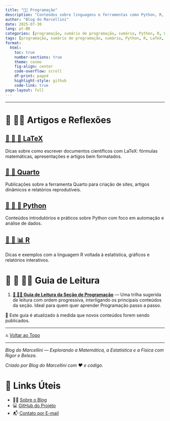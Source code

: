 ```yaml
---
title: "👨‍💻 Programação"
description: "Conteúdos sobre linguagens e ferramentas como Python, R, LaTeX e Quarto, voltados à documentação técnica, análise de dados e ciência computacional."
author: "Blog do Marcellini"
date: 2025-07-30
lang: pt-BR
categories: [programação, sumário de programação, sumário, Python, R, LaTeX, Quarto, YAML]
tags: [programação, sumário de programação, sumário, Python, R, LaTeX, Quarto, YAML]
format:
  html:
    toc: true
    number-sections: true
    theme: cosmo
    fig-align: center
    code-overflow: scroll
    df-print: paged
    highlight-style: github
    code-link: true
page-layout: full
---
```


---

# 📘 👨‍💻 Artigos e Reflexões

## [📘 📄 📐 LaTeX](latex/index.qmd)
Dicas sobre como escrever documentos científicos com LaTeX: fórmulas matemáticas, apresentações e artigos bem formatados.

## [📘 📄 Quarto](quarto/index.qmd)
Publicações sobre a ferramenta Quarto para criação de sites, artigos dinâmicos e relatórios reprodutíveis.

## [📘 📄 🐍 Python](python/index.qmd)
Conteúdos introdutórios e práticos sobre Python com foco em automação e análise de dados.

## [📘 📄 📊 R](r/index.qmd)
Dicas e exemplos com a linguagem R voltada à estatística, gráficos e relatórios interativos.

# 🧭 📘 👨‍💻 Guia de Leitura

1. **[🧭  👨‍💻 Guia de Leitura da Seção de Programação](guia-programacao.qmd)** — Uma trilha sugerida de leitura com ordem progressiva, interligando os principais conteúdos da seção. Ideal para quem quer aprender Programação passo a passo.

📌 Este guia é atualizado à medida que novos conteúdos forem sendo publicados.

---

🔝 [Voltar ao Topo](index.qmd)

---

*Blog do Marcellini — Explorando a Matemática, a Estatística e a Física com Rigor e Beleza.*

:::{.callout-note}
*Criado por Blog do Marcellini com ❤️ e código.*
:::

# 🔗 Links Úteis

- 🧑‍🏫 [Sobre o Blog](../../posts/pessoal/sobre-o-blog.qmd)
- 💻 <a href="https://github.com/marcellini-celso/blog-marcellini-V2.git" target="_blank">GitHub do Projeto</a>
- 📬 [Contato por E-mail](mailto:prof.marcellini@gmail.com)

